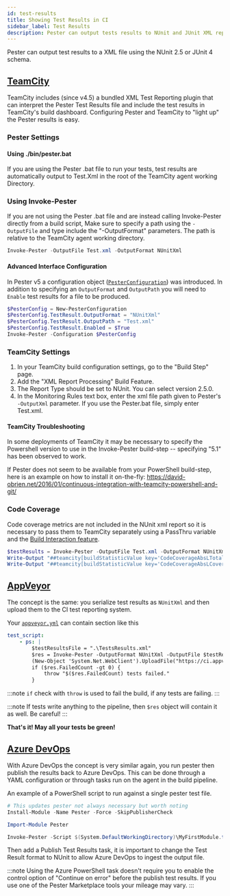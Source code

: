 ```yaml
---
id: test-results
title: Showing Test Results in CI
sidebar_label: Test Results
description: Pester can output tests results to NUnit and JUnit XML reports that can be consumed by test reporting tools and CI-solutions
---
```


Pester can output test results to a XML file using the NUnit 2.5 or JUnit 4 schema.

## [TeamCity](https://www.jetbrains.com/teamcity/)

TeamCity includes (since v4.5) a bundled XML Test Reporting plugin that can interpret the Pester Test Results file and include the test results in TeamCity's build dashboard. Configuring Pester and TeamCity to "light up" the Pester results is easy.

### Pester Settings

#### Using ./bin/pester.bat

If you are using the Pester .bat file to run your tests, test results are automatically output to Test.Xml in the root of the TeamCity agent working Directory.

### Using Invoke-Pester

If you are not using the Pester .bat file and are instead calling Invoke-Pester directly from a build script, Make sure to specify a path using the `-OutputFile` and type include the "-OutputFormat" parameters. The path is relative to the TeamCity agent working directory.

```powershell
Invoke-Pester -OutputFile Test.xml -OutputFormat NUnitXml
```

#### Advanced Interface Configuration
In Pester v5 a configuration object ([`PesterConfiguration`](https://pester.dev/docs/usage/configuration#advanced-interface)) was introduced. In addition to specifying an `OutputFormat` and `OutputPath` you will need to `Enable` test results for a file to be produced.

```powershell
$PesterConfig = New-PesterConfiguration
$PesterConfig.TestResult.OutputFormat = "NUnitXml"
$PesterConfig.TestResult.OutputPath = "Test.xml"
$PesterConfig.TestResult.Enabled = $True
Invoke-Pester -Configuration $PesterConfig
```

### TeamCity Settings

1. In your TeamCity build configuration settings, go to the "Build Step" page.
1. Add the "XML Report Processing" Build Feature.
1. The Report Type should be set to NUnit. You can select version 2.5.0.
1. In the Monitoring Rules text box, enter the xml file path given to Pester's `-OutputXml` parameter. If you use the Pester.bat file, simply enter Test.xml.

#### TeamCity Troubleshooting

In some deployments of TeamCity it may be necessary to specify the Powershell version to use in the Invoke-Pester build-step -- specifying "5.1" has been observed to work.

If Pester does not seem to be available from your PowerShell build-step, here is an example on how to install it on-the-fly: https://david-obrien.net/2016/01/continuous-integration-with-teamcity-powershell-and-git/

### Code Coverage

Code coverage metrics are not included in the NUnit xml report so it is necessary to pass them to TeamCity separately using a PassThru variable and the [Build Interaction feature](https://confluence.jetbrains.com/display/TCD8/Build+Script+Interaction+with+TeamCity#BuildScriptInteractionwithTeamCity-ReportingBuildStatistics).

```powershell
$testResults = Invoke-Pester -OutputFile Test.xml -OutputFormat NUnitXml -CodeCoverage (Get-ChildItem -Path $PSScriptRoot\*.ps1 -Exclude *.Tests.* ).FullName -PassThru
Write-Output "##teamcity[buildStatisticValue key='CodeCoverageAbsLTotal' value='$($testResults.CodeCoverage.CommandsAnalyzedCount)']"
Write-Output "##teamcity[buildStatisticValue key='CodeCoverageAbsLCovered' value='$($testResults.CodeCoverage.CommandsExecutedCount)']"
```

## [AppVeyor](https://appveyor.com)

The concept is the same: you serialize test results as `NUnitXml` and then upload them to the CI test reporting system.

Your [`appveyor.yml`](https://www.appveyor.com/docs/appveyor-yml) can contain section like this

```yaml
test_script:
    - ps: |
        $testResultsFile = ".\TestsResults.xml"
        $res = Invoke-Pester -OutputFormat NUnitXml -OutputFile $testResultsFile -PassThru
        (New-Object 'System.Net.WebClient').UploadFile("https://ci.appveyor.com/api/testresults/nunit/$($env:APPVEYOR_JOB_ID)", (Resolve-Path $testResultsFile))
        if ($res.FailedCount -gt 0) {
            throw "$($res.FailedCount) tests failed."
        }
```

:::note
`if` check with `throw` is used to fail the build, if any tests are failing.
:::

:::note
If tests write anything to the pipeline, then `$res` object will contain it as well.  Be careful!
:::

**That's it! May all your tests be green!**

## [Azure DevOps](https://azure.microsoft.com/en-us/solutions/devops/)

With Azure DevOps the concept is very similar again, you run pester then publish the results back to Azure DevOps. This can be done through a YAML configuration or through tasks run on the agent in the build pipeline.

An example of a PowerShell script to run against a single pester test file.

```powershell
# This updates pester not always necessary but worth noting
Install-Module -Name Pester -Force -SkipPublisherCheck

Import-Module Pester

Invoke-Pester -Script $(System.DefaultWorkingDirectory)\MyFirstModule.test.ps1 -OutputFile $(System.DefaultWorkingDirectory)\Test-Pester.XML -OutputFormat NUnitXML
```

Then add a Publish Test Results task, it is important to change the Test Result format to NUnit to allow Azure DevOps to ingest the output file.

:::note
Using the Azure PowerShell task doesn't require you to enable the control option of "Continue on error" before the publish test results. If you use one of the Pester Marketplace tools your mileage may vary.
:::
